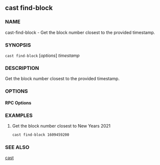 
## cast find-block

### NAME

cast-find-block - Get the block number closest to the provided timestamp.

### SYNOPSIS

`cast find-block` [*options*] _timestamp_

### DESCRIPTION

Get the block number closest to the provided timestamp.

### OPTIONS

#### RPC Options

<RpcUrlOption />

<CommonOptions />

### EXAMPLES

1. Get the block number closest to New Years 2021
   ```sh
   cast find-block 1609459200
   ```

### SEE ALSO

[cast](./cast.md)
